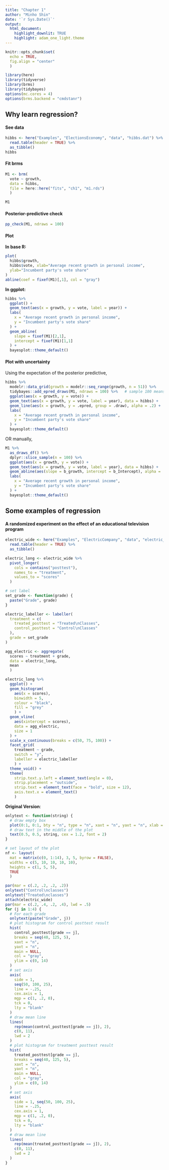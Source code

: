 ```yaml
---
title: "Chapter 1"
author: "Minho Shin"
date: '`r Sys.Date()`'
output: 
  html_document: 
    highlight_downlit: TRUE
    highlight: adam_one_light.theme
---
```


```r
knitr::opts_chunk$set(
  echo = TRUE,
  fig.align = "center"
  )
```

```r
library(here)
library(tidyverse)
library(brms)
library(tidybayes)
options(mc.cores = 4)
options(brms.backend = "cmdstanr")
```

## Why learn regression?

#### See data

```r
hibbs <- here("Examples", "ElectionsEconomy", "data", "hibbs.dat") %>%
  read.table(header = TRUE) %>%
  as_tibble()
hibbs
```

#### Fit brms

```r
M1 <- brm(
  vote ~ growth, 
  data = hibbs,
  file = here::here("fits", "ch1", "m1.rds")
  )

M1
```

#### Posterior-predictive check

```r
pp_check(M1, ndraws = 100)
```

#### Plot

**In base R:**

```r
plot(
  hibbs$growth, 
  hibbs$vote, xlab="Average recent growth in personal income",
  ylab="Incumbent party's vote share"
)
abline(coef = fixef(M1)[,1], col = "gray")
```

**In ggplot:**

```r

hibbs %>%
  ggplot() +
  geom_text(aes(x = growth, y = vote, label = year)) +
  labs(
    x = "Average recent growth in personal income",
    y = "Incumbent party's vote share"
  ) +
  geom_abline(
    slope = fixef(M1)[2,1],
    intercept = fixef(M1)[1,1]
  ) +
  bayesplot::theme_default()

```

#### Plot with uncertainty

Using the expectation of the posterior predictive,

```r

hibbs %>%
  modelr::data_grid(growth = modelr::seq_range(growth, n = 51)) %>%
  tidybayes::add_epred_draws(M1, ndraws = 100) %>%   # sample 100 means from the posterior
  ggplot(aes(x = growth, y = vote)) +
  geom_text(aes(x = growth, y = vote, label = year), data = hibbs) +
  geom_line(aes(x = growth, y = .epred, group = .draw), alpha = .2) +
  labs(
    x = "Average recent growth in personal income",
    y = "Incumbent party's vote share"
  ) +
  bayesplot::theme_default()
```

OR manually,

```r
M1 %>%
  as_draws_df() %>%
  dplyr::slice_sample(n = 100) %>%
  ggplot(aes(x = growth, y = vote)) +
  geom_text(aes(x = growth, y = vote, label = year), data = hibbs) +
  geom_abline(aes(slope = b_growth, intercept = b_Intercept), alpha = .2) +
  labs(
    x = "Average recent growth in personal income",
    y = "Incumbent party's vote share"
  ) +
  bayesplot::theme_default()
```

## Some examples of regression

#### A randomized experiment on the effect of an educational television program

```r
electric_wide <- here("Examples", "ElectricCompany", "data", "electric_wide.txt") %>%
  read.table(header = TRUE) %>%
  as_tibble()

electric_long <- electric_wide %>%
  pivot_longer(
    cols = contains("posttest"),
    names_to = "treatment",
    values_to = "scores"
  )

# set label
set_grade <- function(grade) {
  paste("Grade", grade)
}

electric_labeller <- labeller(
  treatment = c(
    treated_posttest = "Treated\nClasses",
    control_posttest = "Control\nClasses"
  ),
  grade = set_grade
)

agg_electric <- aggregate(
  scores ~ treatment + grade,
  data = electric_long, 
  mean
  )

electric_long %>%
  ggplot() + 
  geom_histogram(
    aes(x = scores),
    binwidth = 5,
    colour = "black",
    fill = "grey"
    ) +
  geom_vline(
    aes(xintercept = scores),
    data = agg_electric,
    size = 1
  ) +
  scale_x_continuous(breaks = c(50, 75, 100)) +
  facet_grid(
    treatment ~ grade,
    switch = "y",
    labeller = electric_labeller 
    ) +
  theme_void() +
  theme(
    strip.text.y.left = element_text(angle = 0),
    strip.placement = "outside",
    strip.text = element_text(face = "bold", size = 12),
    axis.text.x = element_text()
    )
```

**Original Version**:

```r

onlytext <- function(string) {
  # draw empty box
  plot(0:1, 0:1, bty = "n", type = "n", xaxt = "n", yaxt = "n", xlab = "", ylab = "")
  # draw text in the middle of the plot
  text(0.5, 0.5, string, cex = 1.2, font = 2)
}

# set layout of the plot
nf <- layout(
  mat = matrix(c(0, 1:14), 3, 5, byrow = FALSE), 
  widths = c(5, 10, 10, 10, 10), 
  heights = c(1, 5, 5), 
  TRUE
  )

par(mar = c(.2, .2, .2, .2))
onlytext("Control\nclasses")
onlytext("Treated\nclasses")
attach(electric_wide)
par(mar = c(.2, .4, .2, .4), lwd = .5)
for (j in 1:4) {
  # For each grade
  onlytext(paste("Grade", j))
  # plot histogram for control posttest result
  hist(
    control_posttest[grade == j], 
    breaks = seq(40, 125, 5), 
    xaxt = "n", 
    yaxt = "n", 
    main = NULL, 
    col = "gray", 
    ylim = c(0, 14)
  )
  # set axis 
  axis(
    side = 1, 
    seq(50, 100, 25), 
    line = -.25, 
    cex.axis = 1, 
    mgp = c(1, .2, 0), 
    tck = 0, 
    lty = "blank"
  )
  # draw mean line
  lines(
    rep(mean(control_posttest[grade == j]), 2), 
    c(0, 11), 
    lwd = 2
  )
  # plot histogram for treatment posttest result
  hist(
    treated_posttest[grade == j], 
    breaks = seq(40, 125, 5), 
    xaxt = "n", 
    yaxt = "n", 
    main = NULL, 
    col = "gray", 
    ylim = c(0, 14)
  )
  # set axis
  axis(
    side = 1, seq(50, 100, 25), 
    line = -.25, 
    cex.axis = 1, 
    mgp = c(1, .2, 0), 
    tck = 0, 
    lty = "blank"
  )
  # draw mean line
  lines(
    rep(mean(treated_posttest[grade == j]), 2), 
    c(0, 11), 
    lwd = 2
  )
}
```

